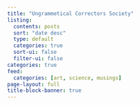 ```yaml
---
title: "Ungrammetical Correctors Society"
listing:
  contents: posts
  sort: "date desc"
  type: default
  categories: true
  sort-ui: false
  filter-ui: false
categories: true
feed:
  categories: [art, science, musings]
page-layout: full
title-block-banner: true
---
```



